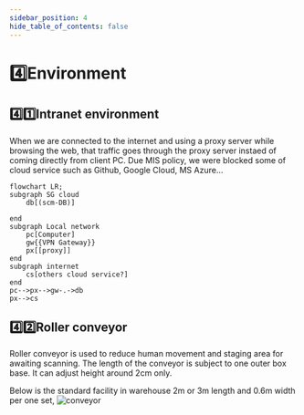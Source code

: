 ```yaml
---
sidebar_position: 4
hide_table_of_contents: false
---
```


# 4️⃣Environment

## 4️⃣1️⃣Intranet environment

When we are connected to the internet and using a proxy server while browsing the web, that traffic goes through the proxy server instaed of coming directly from client PC. Due MIS policy, we were blocked some of cloud service such as Github, Google Cloud, MS Azure...
```mermaid
flowchart LR;
subgraph SG cloud
    db[(scm-DB)]

end
subgraph Local network
    pc[Computer]
    gw{{VPN Gateway}}        
    px[[proxy]]
end
subgraph internet
    cs[others cloud service?]
end
pc-->px-->gw-.->db
px-->cs
```

## 4️⃣2️⃣Roller conveyor
Roller conveyor is used to reduce human movement and staging area for awaiting scanning. The length of the conveyor is subject to one outer box base.
It can adjust height around 2cm only.

Below is the standard facility in warehouse 2m or 3m length and 0.6m width per one set,
![conveyor](./img/conveyor.png)